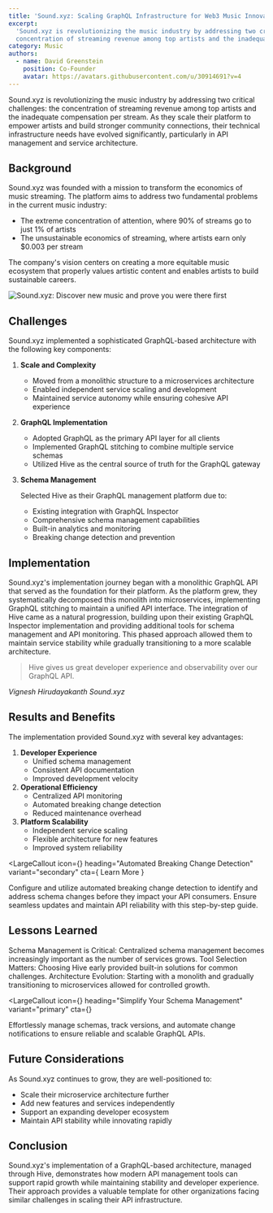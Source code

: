 ```yaml
---
title: 'Sound.xyz: Scaling GraphQL Infrastructure for Web3 Music Innovation'
excerpt:
  'Sound.xyz is revolutionizing the music industry by addressing two critical challenges: the
  concentration of streaming revenue among top artists and the inadequate compensation per stream.'
category: Music
authors:
  - name: David Greenstein
    position: Co-Founder
    avatar: https://avatars.githubusercontent.com/u/30914691?v=4
---
```



<Lede>
  Sound.xyz is revolutionizing the music industry by addressing two critical challenges: the
  concentration of streaming revenue among top artists and the inadequate compensation per stream.
  As they scale their platform to empower artists and build stronger community connections, their
  technical infrastructure needs have evolved significantly, particularly in API management and
  service architecture.
</Lede>

## Background

Sound.xyz was founded with a mission to transform the economics of music streaming. The platform
aims to address two fundamental problems in the current music industry:

- The extreme concentration of attention, where 90% of streams go to just 1% of artists
- The unsustainable economics of streaming, where artists earn only $0.003 per stream

The company's vision centers on creating a more equitable music ecosystem that properly values
artistic content and enables artists to build sustainable careers.

![Sound.xyz: Discover new music and prove you were there first](./sound-xyz.webp)

## Challenges

Sound.xyz implemented a sophisticated GraphQL-based architecture with the following key components:

1. **Scale and Complexity**
   - Moved from a monolithic structure to a microservices architecture
   - Enabled independent service scaling and development
   - Maintained service autonomy while ensuring cohesive API experience
2. **GraphQL Implementation**
   - Adopted GraphQL as the primary API layer for all clients
   - Implemented GraphQL stitching to combine multiple service schemas
   - Utilized Hive as the central source of truth for the GraphQL gateway
3. **Schema Management**

   Selected Hive as their GraphQL management platform due to:

   - Existing integration with GraphQL Inspector
   - Comprehensive schema management capabilities
   - Built-in analytics and monitoring
   - Breaking change detection and prevention

## Implementation

Sound.xyz's implementation journey began with a monolithic GraphQL API that served as the foundation
for their platform. As the platform grew, they systematically decomposed this monolith into
microservices, implementing GraphQL stitching to maintain a unified API interface. The integration
of Hive came as a natural progression, building upon their existing GraphQL Inspector implementation
and providing additional tools for schema management and API monitoring. This phased approach
allowed them to maintain service stability while gradually transitioning to a more scalable
architecture.

<div>

> Hive gives us great developer experience and observability over our GraphQL API.

<cite>
  <SmallAvatar src="https://avatars.githubusercontent.com/u/3156233?v=4" />
  <span>Vignesh Hirudayakanth</span>
  <span>Sound.xyz</span>
</cite>

</div>

## Results and Benefits

The implementation provided Sound.xyz with several key advantages:

1. **Developer Experience**
   - Unified schema management
   - Consistent API documentation
   - Improved development velocity
2. **Operational Efficiency**
   - Centralized API monitoring
   - Automated breaking change detection
   - Reduced maintenance overhead
3. **Platform Scalability**
   - Independent service scaling
   - Flexible architecture for new features
   - Improved system reliability

<LargeCallout
  icon={<DocsIcon />}
  heading="Automated Breaking Change Detection"
  variant="secondary"
  cta={
    <CallToAction variant="tertiary" href="/docs/management/projects#alerts-and-notifications">
      Learn More
    </CallToAction>
  }
>
  Configure and utilize automated breaking change detection to identify and address schema changes
  before they impact your API consumers. Ensure seamless updates and maintain API reliability with
  this step-by-step guide.
</LargeCallout>

## Lessons Learned

Schema Management is Critical: Centralized schema management becomes increasingly important as the
number of services grows. Tool Selection Matters: Choosing Hive early provided built-in solutions
for common challenges. Architecture Evolution: Starting with a monolith and gradually transitioning
to microservices allowed for controlled growth.

<LargeCallout
  icon={<DocsIcon />}
  heading="Simplify Your Schema Management"
  variant="primary"
  cta={<ContactButton variant="secondary-inverted" />}
>
  Effortlessly manage schemas, track versions, and automate change notifications to ensure reliable
  and scalable GraphQL APIs.
</LargeCallout>

## Future Considerations

As Sound.xyz continues to grow, they are well-positioned to:

- Scale their microservice architecture further
- Add new features and services independently
- Support an expanding developer ecosystem
- Maintain API stability while innovating rapidly

## Conclusion

Sound.xyz's implementation of a GraphQL-based architecture, managed through Hive, demonstrates how
modern API management tools can support rapid growth while maintaining stability and developer
experience. Their approach provides a valuable template for other organizations facing similar
challenges in scaling their API infrastructure.
